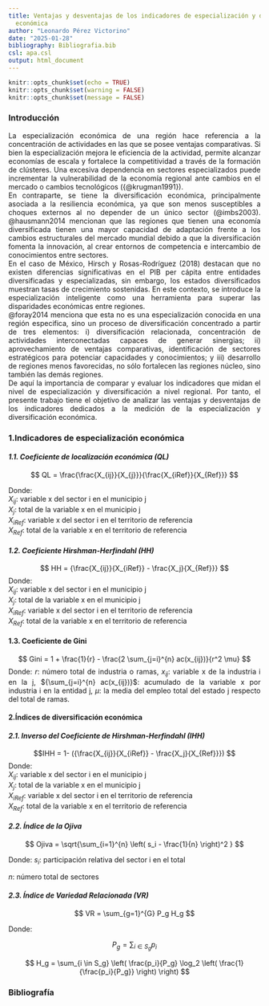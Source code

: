 ```yaml
---
title: Ventajas y desventajas de los indicadores de especialización y diversificación
  económica
author: "Leonardo Pérez Victorino"
date: "2025-01-28"
bibliography: Bibliografia.bib
csl: apa.csl
output: html_document
---
```


```r
knitr::opts_chunk$set(echo = TRUE)
knitr::opts_chunk$set(warning = FALSE)
knitr::opts_chunk$set(message = FALSE)
```

### **Introducción**

<div style="text-align: justify">  <div/>
La especialización económica de una región hace referencia a la concentración de actividades en las que se posee ventajas comparativas. Si bien la especialización mejora le eficiencia de la actividad, permite alcanzar economías de escala y fortalece la competitividad a través de la formación de clústeres. Una excesiva dependencia en sectores especializados puede incrementar la vulnerabilidad de la economía regional ante cambios en el mercado o cambios tecnológicos ({@krugman1991}).\
     En contraparte, se tiene la diversificación económica, principalmente asociada a la resiliencia económica, ya que son menos susceptibles a choques externos al no depender de un único sector (@imbs2003). @hausmann2014 mencionan que las regiones que tienen una economía diversificada tienen una mayor capacidad de adaptación frente a los cambios estructurales del mercado mundial debido a que la diversificación fomenta la innovación, al crear entornos de competencia e intercambio de conocimientos entre sectores.\
     En el caso de México, Hirsch y Rosas-Rodríguez (2018) destacan que no existen diferencias significativas en el PIB per cápita entre entidades diversificadas y especializadas, sin embargo, los estados diversificados muestran tasas de crecimiento sostenidas. En este contexto, se introduce la especialización inteligente como una herramienta para superar las disparidades económicas entre regiones.\
     @foray2014 menciona que esta no es una especialización conocida en una región especifica, sino un proceso de diversificación concentrado a partir de tres elementos: i) diversificación relacionada, concentración de actividades interconectadas capaces de generar sinergias; ii) aprovechamiento de ventajas comparativas, identificación de sectores estratégicos para potenciar capacidades y conocimientos; y iii) desarrollo de regiones menos favorecidas, no sólo fortalecen las regiones núcleo, sino también las demás regiones.\
     De aquí la importancia de comparar y evaluar los indicadores que midan el nivel de especialización y diversificación a nivel regional. Por tanto, el presente trabajo tiene el objetivo de analizar las ventajas y desventajas de los indicadores dedicados a la medición de la especialización y diversificación económica.\
     
### **1.Indicadores de especialización económica**

#### *1.1. Coeficiente de localización económica (QL)*


$$
QL = \frac{\frac{X_{ij}}{X_{j}}}{\frac{X_{iRef}}{X_{Ref}}}
$$

Donde:\
$X_{ij}$: variable x del sector i en el municipio j \
$X_j$: total de la variable x en el municipio j \
$X_{iRef}$: variable x del sector i en el territorio de referencia \
$X_{Ref}$: total de la variable x en el territorio de referencia \


#### *1.2. Coeficiente Hirshman-Herfindahl (HH)*\

$$ HH = {\frac{X_{ij}}{X_{iRef}} - \frac{X_j}{X_{Ref}}} $$
Donde:\
$X_{ij}$: variable x del sector i en el municipio j \
$X_j$: total de la variable x en el municipio j \
$X_{iRef}$: variable x del sector i en el territorio de referencia \
$X_{Ref}$: total de la variable x en el territorio de referencia \

#### **1.3. Coeficiente de Gini**


$$
Gini = 1 + \frac{1}{r} - \frac{2 \sum_{j=i}^{n} ac(x_{ij})}{r^2 \mu}
$$
Donde:
$r$: número total de industria o ramas,
$x_{ij}$: variable x de la industria i en la j,
${\sum_{j=i}^{n} ac(x_{ij})}$: acumulado de la variable x por industria i en la entidad j,
$μ$: la media del empleo total del estado j respecto del total de ramas.

#### **2.Índices de diversificación económica**\

#### *2.1. Inverso del Coeficiente de Hirshman-Herfindahl (IHH)*\

$$IHH = 1- ({\frac{X_{ij}}{X_{iRef}} - \frac{X_j}{X_{Ref}}}) $$
Donde:\
$X_{ij}$: variable x del sector i en el municipio j \
$X_j$: total de la variable x en el municipio j \
$X_{iRef}$: variable x del sector i en el territorio de referencia \
$X_{Ref}$: total de la variable x en el territorio de referencia \

#### *2.2. Índice de la Ojiva*\


$$
Ojiva = \sqrt{\sum_{i=1}^{n} \left( s_i - \frac{1}{n} \right)^2 }
$$

Donde:
$s_i$: participación relativa del sector i en el total\

$n$: número total de sectores

#### *2.3. Índice de Variedad Relacionada (VR)*\

$$
VR = \sum_{g=1}^{G} P_g H_g
$$

Donde: 

$$
P_g = \sum_{i \in S_g} p_i
$$

$$
H_g = \sum_{i \in S_g} \left( \frac{p_i}{P_g} \log_2 \left( \frac{1}{\frac{p_i}{P_g}} \right) \right)
$$


### **Bibliografía**